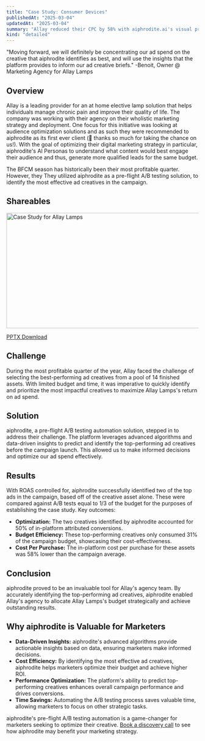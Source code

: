 ```yaml
---
title: "Case Study: Consumer Devices"
publishedAt: "2025-03-04"
updatedAt: "2025-03-04"
summary: "Allay reduced their CPC by 58% with aiphrodite.ai's visual pre-testing"
kind: "detailed"
---
```


"Moving forward, we will definitely be concentrating our ad spend on the creative that aiphrodite identifies as best, and will use the insights that the platform provides to inform our ad creative briefs." -Benoit, Owner @ Marketing Agency for Allay Lamps

## Overview

Allay is a leading provider for an at home elective lamp solution that helps individuals manage chronic pain and improve their quality of life. The company was working with their agency on their wholistic marketing strategy and deployment. One focus for this initiative was looking at audience optimization solutions and as such they were recommended to aiphrodite as its first ever client (🙏 thanks so much for taking the chance on us!). With the goal of optimizing their digital marketing strategy in particular, aiphrodite's AI Personas to understand what content would best engage their audience and thus, generate more qualified leads for the same budget.

The BFCM season has historically been their most profitable quarter. However, they They utilized aiphrodite as a pre-flight A/B testing solution, to identify the most effective ad creatives in the campaign.

## Shareables

<Image
  src="/images/docs/CaseStudyAllay.png"
  width="540"
  height="302"
  alt="Case Study for Allay Lamps"
/>

[PPTX Download](/images/docs/CaseStudyAllay.pptx)

## Challenge

During the most profitable quarter of the year, Allay faced the challenge of selecting the best-performing ad creatives from a pool of 14 finished assets. With limited budget and time, it was imperative to quickly identify and prioritize the most impactful creatives to maximize Allay Lamps's return on ad spend.

## Solution

aiphrodite, a pre-flight A/B testing automation solution, stepped in to address their challenge. The platform leverages advanced algorithms and data-driven insights to predict and identify the top-performing ad creatives before the campaign launch. This allowed us to make informed decisions and optimize our ad spend effectively.

## Results

With ROAS controlled for, aiphrodite successfully identified two of the top ads in the campaign, based off of the creative asset alone. These were compared against A/B tests equal to 1/3 of the budget for the purposes of establishing the case study. Key outcomes:

- **Optimization:** The two creatives identified by aiphrodite accounted for 50% of in-platform attributed conversions.
- **Budget Efficiency:** These top-performing creatives only consumed 31% of the campaign budget, showcasing their cost-effectiveness.
- **Cost Per Purchase:** The in-platform cost per purchase for these assets was 58% lower than the campaign average.

## Conclusion

aiphrodite proved to be an invaluable tool for Allay's agency team. By accurately identifying the top-performing ad creatives, aiphrodite enabled Allay's agency to allocate Allay Lamps's budget strategically and achieve outstanding results.

## Why aiphrodite is Valuable for Marketers

- **Data-Driven Insights:** aiphrodite's advanced algorithms provide actionable insights based on data, ensuring marketers make informed decisions.
- **Cost Efficiency:** By identifying the most effective ad creatives, aiphrodite helps marketers optimize their budget and achieve higher ROI.
- **Performance Optimization:** The platform's ability to predict top-performing creatives enhances overall campaign performance and drives conversions.
- **Time Savings:** Automating the A/B testing process saves valuable time, allowing marketers to focus on other strategic tasks.

aiphrodite's pre-flight A/B testing automation is a game-changer for marketers seeking to optimize their creative. [Book a discovery call](https://sales.aiphrodite.ai/meetings/willsong/discover) to see how aiphrodite may benefit your marketing strategy.